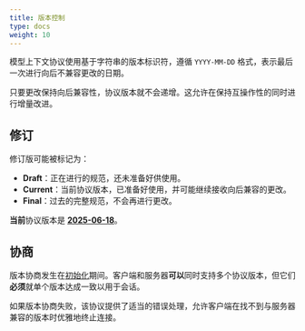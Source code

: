 ```yaml
---
title: 版本控制
type: docs
weight: 10
---
```


模型上下文协议使用基于字符串的版本标识符，遵循 `YYYY-MM-DD` 格式，表示最后一次进行向后不兼容更改的日期。

<Info>

只要更改保持向后兼容性，协议版本就不会递增。这允许在保持互操作性的同时进行增量改进。

</Info>

## 修订

修订版可能被标记为：

- **Draft**：正在进行的规范，还未准备好供使用。
- **Current**：当前协议版本，已准备好使用，并可能继续接收向后兼容的更改。
- **Final**：过去的完整规范，不会再进行更改。

**当前**协议版本是 [**2025-06-18**](/specification/2025-06-18/)。

## 协商

版本协商发生在[初始化](/specification/2025-06-18/basic/lifecycle#initialization)期间。客户端和服务器**可以**同时支持多个协议版本，但它们**必须**就单个版本达成一致以用于会话。

如果版本协商失败，该协议提供了适当的错误处理，允许客户端在找不到与服务器兼容的版本时优雅地终止连接。
